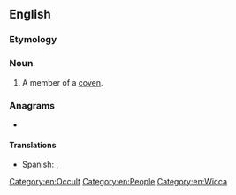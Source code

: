 ==English==

===Etymology===
{{suffix|en|coven|er}}

===Noun===
{{en-noun}}

# A member of a [[coven]].

===Anagrams===
* {{anagrams|en|a=ceenorv|Cervone|encover}}

====Translations====
{{trans-top|coven member}}
{{trans-mid}}
* Spanish: {{t|es|miembro del aquelarre|m}}, {{t|es|participante|m}}
{{trans-bottom}}

[[Category:en:Occult]]
[[Category:en:People]]
[[Category:en:Wicca]]